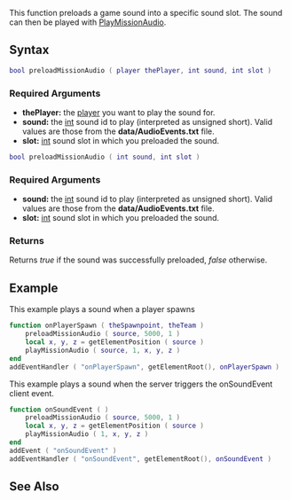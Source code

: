 {{Disabled|Its functionality left for a post-r1 release|1838}}
{{Server client function}}

This function preloads a game sound into a specific sound slot. The sound can then be played with [[/PlayMissionAudio.md|PlayMissionAudio]].

==Syntax== 
<section name="Server" class="server" show="true">
<syntaxhighlight lang="lua">
bool preloadMissionAudio ( player thePlayer, int sound, int slot )   
</syntaxhighlight> 

===Required Arguments=== 
*'''thePlayer:''' the [[/player.md|player]] you want to play the sound for.
*'''sound:''' the [[/int.md|int]] sound id to play (interpreted as unsigned short). Valid values are those from the '''data/AudioEvents.txt''' file.
*'''slot:''' [[/int.md|int]] sound slot in which you preloaded the sound.
</section>
<section name="Client" class="client" show="true">
<syntaxhighlight lang="lua">
bool preloadMissionAudio ( int sound, int slot )   
</syntaxhighlight> 

===Required Arguments=== 
*'''sound:''' the [[/int.md|int]] sound id to play (interpreted as unsigned short). Valid values are those from the '''data/AudioEvents.txt''' file.
*'''slot:''' [[/int.md|int]] sound slot in which you preloaded the sound.
</section>

===Returns===
Returns ''true'' if the sound was successfully preloaded, ''false'' otherwise.

==Example==  
<section name="server" class="server" show="true">
This example plays a sound when a player spawns
<syntaxhighlight lang="lua">
function onPlayerSpawn ( theSpawnpoint, theTeam )
    preloadMissionAudio ( source, 5000, 1 )
    local x, y, z = getElementPosition ( source )
    playMissionAudio ( source, 1, x, y, z )
end
addEventHandler ( "onPlayerSpawn", getElementRoot(), onPlayerSpawn )
</syntaxhighlight>
</section>
<section name="client" class="client" show="true">
This example plays a sound when the server triggers the onSoundEvent client event.
<syntaxhighlight lang="lua">
function onSoundEvent ( )
    preloadMissionAudio ( source, 5000, 1 )
    local x, y, z = getElementPosition ( source )
    playMissionAudio ( 1, x, y, z )
end
addEvent ( "onSoundEvent" )
addEventHandler ( "onSoundEvent", getElementRoot(), onSoundEvent )
</syntaxhighlight>
</section>

==See Also==
{{Audio_functions}}